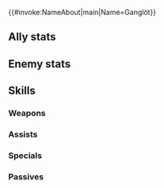 {{#invoke:NameAbout|main|Name=Ganglöt}}{{HeroPage Tabs}}
{{Hero Infobox
|Name=Ganglöt
|Title=Death Anew
|Origin=Fire Emblem Heroes
|Gender=F
|WeaponType=Green Axe
|MoveType=Infantry
|actorEN=Shara Kirby
|actorJP=大地葉
|artist=麻谷知世
|additionDate=2022-11-07
|releaseDate=2022-11-18
|cv1=0
|cv2=330900
|Properties=rearmed
|description=Severe, somber servant of the ruler of the dead. She has sworn complete loyalty to Hel.
|TagID=魔器ガングレト
|InternalID=875
|EnemyInternalID=93
}}
==Ally stats==
{{Stats Page|noheader=1
|Lv1HP=18|Lv1ATK=14|Lv1SPD=4|Lv1DEF=8|Lv1RES=11
|GRHP=50|GRATK=70|GRSPD=60|GRDEF=70|GRRES=55
}}
==Enemy stats==
{{Stats Page/Enemy|noheader=1
|Lv1HP=18|Lv1ATK=14|Lv1SPD=4|Lv1DEF=8|Lv1RES=11
|GRHP=50|GRATK=70|GRSPD=60|GRDEF=70|GRRES=55
}}
==Skills==
===Weapons===
{{Weapons Table
|weapon1=Iron Axe
|weapon1Default=1
|weapon1Unlock=1
|weapon2=Steel Axe
|weapon2Default=2
|weapon2Unlock=2
|weapon3=Silver Axe
|weapon3Default=4
|weapon3Unlock=3
|weapon4=Arcane Downfall
|weapon4Default=5
|weapon4Unlock=5
|hasEnemy=1
}}

===Assists===
{{Assists Table}}
===Specials===
{{Specials Table
|special1=Chilling Wind
|special1Default=4
|special1Unlock=3
|special2=Iceberg
|special2Unlock=4
}}
===Passives===
{{Passives Table
|passiveA1=Distant Counter
|passiveA2=Distant Stance
|passiveA1Unlock=4
|passiveA2Unlock=5
|passiveB1=Quick Riposte 1
|passiveB2=Quick Riposte 2
|passiveB3=Quick Riposte 3
|passiveB4=Quick Riposte 4
|passiveB1Unlock=2
|passiveB2Unlock=3
|passiveB3Unlock=4
|passiveB4Unlock=5
|passiveC1=Distant Guard 1
|passiveC2=Distant Guard 2
|passiveC3=Distant Guard 3
|passiveC4=Joint Dist. Guard
|passiveC1Unlock=2
|passiveC2Unlock=3
|passiveC3Unlock=4
|passiveC4Unlock=5
}}
{{Heroes Navbox}}
{{Enemies Navbox}}